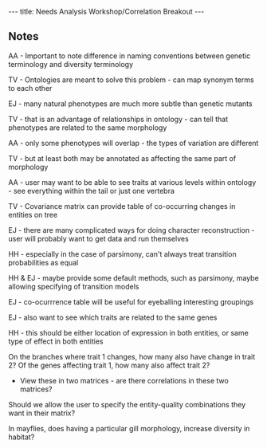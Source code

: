 ---
title: Needs Analysis Workshop/Correlation Breakout
---

==Notes==

AA - Important to note difference in naming conventions between genetic terminology and diversity terminology

TV - Ontologies are meant to solve this problem - can map synonym terms to each other

EJ - many natural phenotypes are much more subtle than genetic mutants

TV - that is an advantage of relationships in ontology - can tell that phenotypes are related to the same morphology

AA - only some phenotypes will overlap - the types of variation are different

TV - but at least both may be annotated as affecting the same part of morphology

AA - user may want to be able to see traits at various levels within ontology - see everything within the tail or just one vertebra


TV - Covariance matrix can provide table of co-occurring changes in entities on tree

EJ - there are many complicated ways for doing character reconstruction - user will probably want to get data and run themselves

HH - especially in the case of parsimony, can't always treat transition probabilities as equal

HH & EJ - maybe provide some default methods, such as parsimony, maybe allowing specifying of transition models

EJ - co-ocurrrence table will be useful for eyeballing interesting groupings

EJ - also want to see which traits are related to the same genes

HH - this should be either location of expression in both entities, or same type of effect in both entities

On the branches where trait 1 changes, how many also have change in trait 2?
Of the genes affecting trait 1, how many also affect trait 2?
* View these in two matrices - are there correlations in these two matrices?

Should we allow the user to specify the entity-quality combinations they want in their matrix?

In mayflies, does having a particular gill morphology, increase diversity in habitat?
